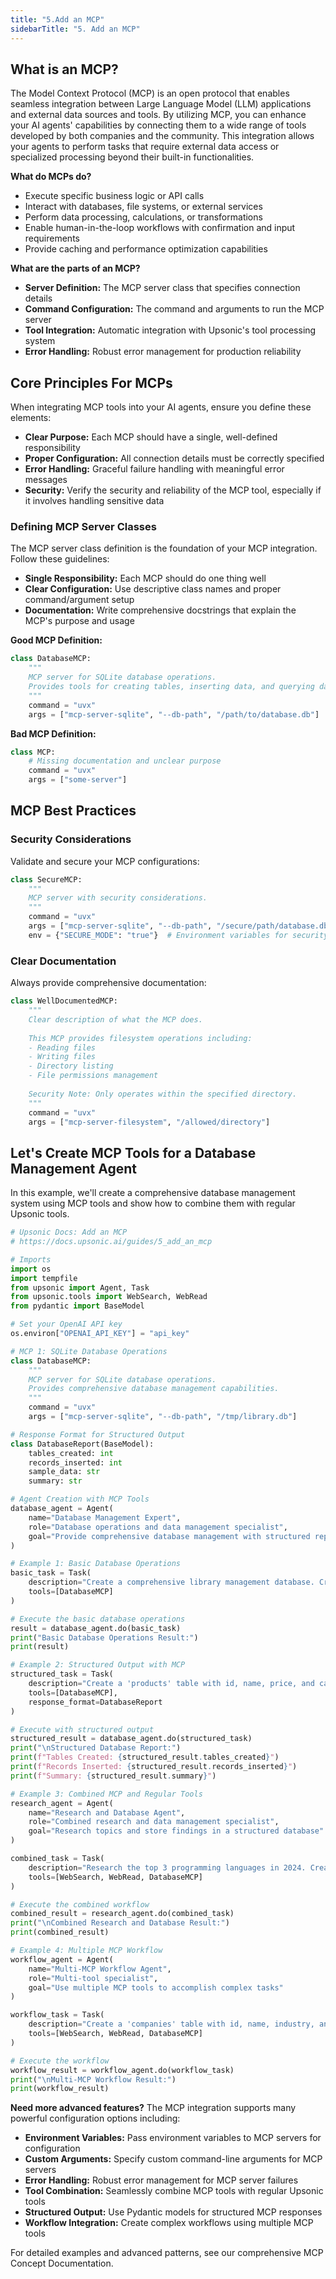 ```yaml
---
title: "5.Add an MCP"
sidebarTitle: "5. Add an MCP"
---
```



## What is an MCP?

The Model Context Protocol (MCP) is an open protocol that enables seamless integration between Large Language Model (LLM) applications and external data sources and tools. By utilizing MCP, you can enhance your AI agents' capabilities by connecting them to a wide range of tools developed by both companies and the community. This integration allows your agents to perform tasks that require external data access or specialized processing beyond their built-in functionalities.

**What do MCPs do?**
* Execute specific business logic or API calls
* Interact with databases, file systems, or external services
* Perform data processing, calculations, or transformations
* Enable human-in-the-loop workflows with confirmation and input requirements
* Provide caching and performance optimization capabilities

**What are the parts of an MCP?**
* **Server Definition:** The MCP server class that specifies connection details
* **Command Configuration:** The command and arguments to run the MCP server
* **Tool Integration:** Automatic integration with Upsonic's tool processing system
* **Error Handling:** Robust error management for production reliability

## Core Principles For MCPs

When integrating MCP tools into your AI agents, ensure you define these elements:

* **Clear Purpose:** Each MCP should have a single, well-defined responsibility
* **Proper Configuration:** All connection details must be correctly specified
* **Error Handling:** Graceful failure handling with meaningful error messages
* **Security:** Verify the security and reliability of the MCP tool, especially if it involves handling sensitive data

### Defining MCP Server Classes

The MCP server class definition is the foundation of your MCP integration. Follow these guidelines:

* **Single Responsibility:** Each MCP should do one thing well
* **Clear Configuration:** Use descriptive class names and proper command/argument setup
* **Documentation:** Write comprehensive docstrings that explain the MCP's purpose and usage

**Good MCP Definition:**

```python
class DatabaseMCP:
    """
    MCP server for SQLite database operations.
    Provides tools for creating tables, inserting data, and querying databases.
    """
    command = "uvx"
    args = ["mcp-server-sqlite", "--db-path", "/path/to/database.db"]
```

**Bad MCP Definition:**

```python
class MCP:
    # Missing documentation and unclear purpose
    command = "uvx"
    args = ["some-server"]
```

## MCP Best Practices

### Security Considerations

Validate and secure your MCP configurations:

```python
class SecureMCP:
    """
    MCP server with security considerations.
    """
    command = "uvx"
    args = ["mcp-server-sqlite", "--db-path", "/secure/path/database.db"]
    env = {"SECURE_MODE": "true"}  # Environment variables for security
```

### Clear Documentation

Always provide comprehensive documentation:

```python
class WellDocumentedMCP:
    """
    Clear description of what the MCP does.
    
    This MCP provides filesystem operations including:
    - Reading files
    - Writing files
    - Directory listing
    - File permissions management
    
    Security Note: Only operates within the specified directory.
    """
    command = "uvx"
    args = ["mcp-server-filesystem", "/allowed/directory"]
```

## Let's Create MCP Tools for a Database Management Agent

In this example, we'll create a comprehensive database management system using MCP tools and show how to combine them with regular Upsonic tools.

```python
# Upsonic Docs: Add an MCP
# https://docs.upsonic.ai/guides/5_add_an_mcp

# Imports
import os
import tempfile
from upsonic import Agent, Task
from upsonic.tools import WebSearch, WebRead
from pydantic import BaseModel

# Set your OpenAI API key
os.environ["OPENAI_API_KEY"] = "api_key"

# MCP 1: SQLite Database Operations
class DatabaseMCP:
    """
    MCP server for SQLite database operations.
    Provides comprehensive database management capabilities.
    """
    command = "uvx"
    args = ["mcp-server-sqlite", "--db-path", "/tmp/library.db"]

# Response Format for Structured Output
class DatabaseReport(BaseModel):
    tables_created: int
    records_inserted: int
    sample_data: str
    summary: str

# Agent Creation with MCP Tools
database_agent = Agent(
    name="Database Management Expert",
    role="Database operations and data management specialist",
    goal="Provide comprehensive database management with structured reporting"
)

# Example 1: Basic Database Operations
basic_task = Task(
    description="Create a comprehensive library management database. Create a 'books' table with columns: id (integer primary key), title (text), author (text), isbn (text), published_year (integer), and available (boolean). Insert 5 sample books with different authors and years. Then create a 'borrowers' table with columns: id (integer primary key), name (text), email (text), and phone (text). Insert 3 sample borrowers. Finally, show all books and all borrowers in separate queries.",
    tools=[DatabaseMCP]
)

# Execute the basic database operations
result = database_agent.do(basic_task)
print("Basic Database Operations Result:")
print(result)

# Example 2: Structured Output with MCP
structured_task = Task(
    description="Create a 'products' table with id, name, price, and category columns. Insert 5 sample products with different categories. Then provide a structured report including the number of tables created, records inserted, sample data, and a summary of the operations.",
    tools=[DatabaseMCP],
    response_format=DatabaseReport
)

# Execute with structured output
structured_result = database_agent.do(structured_task)
print("\nStructured Database Report:")
print(f"Tables Created: {structured_result.tables_created}")
print(f"Records Inserted: {structured_result.records_inserted}")
print(f"Summary: {structured_result.summary}")

# Example 3: Combined MCP and Regular Tools
research_agent = Agent(
    name="Research and Database Agent",
    role="Combined research and data management specialist",
    goal="Research topics and store findings in a structured database"
)

combined_task = Task(
    description="Research the top 3 programming languages in 2024. Create a 'languages' table with columns: id, name, popularity_rank, description, and use_cases. Insert the research findings into the database. Then query the database to show all languages sorted by popularity rank.",
    tools=[WebSearch, WebRead, DatabaseMCP]
)

# Execute the combined workflow
combined_result = research_agent.do(combined_task)
print("\nCombined Research and Database Result:")
print(combined_result)

# Example 4: Multiple MCP Workflow
workflow_agent = Agent(
    name="Multi-MCP Workflow Agent",
    role="Multi-tool specialist",
    goal="Use multiple MCP tools to accomplish complex tasks"
)

workflow_task = Task(
    description="Create a 'companies' table with id, name, industry, and revenue columns. Research 3 tech companies and insert their information into the database. Then create a 'employees' table and insert sample employee data for these companies. Finally, provide a comprehensive report of all data.",
    tools=[WebSearch, WebRead, DatabaseMCP]
)

# Execute the workflow
workflow_result = workflow_agent.do(workflow_task)
print("\nMulti-MCP Workflow Result:")
print(workflow_result)
```

**Need more advanced features?** The MCP integration supports many powerful configuration options including:

* **Environment Variables:** Pass environment variables to MCP servers for configuration
* **Custom Arguments:** Specify custom command-line arguments for MCP servers
* **Error Handling:** Robust error management for MCP server failures
* **Tool Combination:** Seamlessly combine MCP tools with regular Upsonic tools
* **Structured Output:** Use Pydantic models for structured MCP responses
* **Workflow Integration:** Create complex workflows using multiple MCP tools

For detailed examples and advanced patterns, see our comprehensive MCP Concept Documentation.

